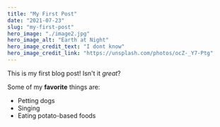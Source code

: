```yaml
---
title: "My First Post"
date: "2021-07-23"
slug: "my-first-post"
hero_image: "./image2.jpg"
hero_image_alt: "Earth at Night"
hero_image_credit_text: "I dont know"
hero_image_credit_link: "https://unsplash.com/photos/ocZ-_Y7-Ptg"
---
```


This is my first blog post! Isn't it *great*?

Some of my **favorite** things are:

* Petting dogs
* Singing
* Eating potato-based foods